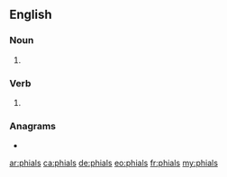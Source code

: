 ==English==

===Noun===
{{head|en|noun plural form}}

# {{plural of|phial|lang=en}}

===Verb===
{{head|en|verb form}}

# {{en-third-person singular of|phial}}

===Anagrams===
* {{l|en|palish}}

[[ar:phials]]
[[ca:phials]]
[[de:phials]]
[[eo:phials]]
[[fr:phials]]
[[my:phials]]